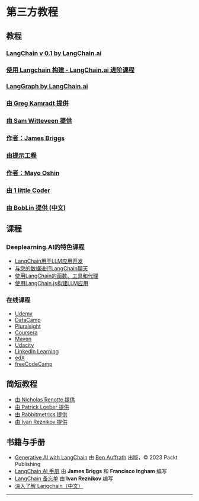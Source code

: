 # 第三方教程

## 教程

### [LangChain v 0.1 by LangChain.ai](https://www.youtube.com/playlist?list=PLfaIDFEXuae0gBSJ9T0w7cu7iJZbH3T31)

### [使用 Langchain 构建 - LangChain.ai 进阶课程](https://www.youtube.com/playlist?list=PLfaIDFEXuae06tclDATrMYY0idsTdLg9v)

### [LangGraph by LangChain.ai](https://www.youtube.com/playlist?list=PLfaIDFEXuae16n2TWUkKq5PgJ0w6Pkwtg)

### [由 Greg Kamradt 提供](https://www.youtube.com/playlist?list=PLqZXAkvF1bPNQER9mLmDbntNfSpzdDIU5)

### [由 Sam Witteveen 提供](https://www.youtube.com/playlist?list=PL8motc6AQftk1Bs42EW45kwYbyJ4jOdiZ)

### [作者：James Briggs](https://www.youtube.com/playlist?list=PLIUOU7oqGTLieV9uTIFMm6_4PXg-hlN6F)

### [由提示工程](https://www.youtube.com/playlist?list=PLVEEucA9MYhOu89CX8H3MBZqayTbcCTMr)

### [作者：Mayo Oshin](https://www.youtube.com/@chatwithdata/search?query=langchain)

### [由 1 little Coder](https://www.youtube.com/playlist?list=PLpdmBGJ6ELUK-v0MK-t4wZmVEbxM5xk6L)

### [由 BobLin 提供 (中文)](https://www.youtube.com/playlist?list=PLbd7ntv6PxC3QMFQvtWfk55p-Op_syO1C)

## 课程

### Deeplearning.AI的特色课程

- [LangChain用于LLM应用开发](https://www.deeplearning.ai/short-courses/langchain-for-llm-application-development/)
- [与您的数据进行LangChain聊天](https://www.deeplearning.ai/short-courses/langchain-chat-with-your-data/)
- [使用LangChain的函数、工具和代理](https://www.deeplearning.ai/short-courses/functions-tools-agents-langchain/)
- [使用LangChain.js构建LLM应用](https://www.deeplearning.ai/short-courses/build-llm-apps-with-langchain-js/)

### 在线课程

- [Udemy](https://www.udemy.com/courses/search/?q=langchain)
- [DataCamp](https://www.datacamp.com/courses/developing-llm-applications-with-langchain)
- [Pluralsight](https://www.pluralsight.com/search?q=langchain)
- [Coursera](https://www.coursera.org/search?query=langchain)
- [Maven](https://maven.com/courses?query=langchain)
- [Udacity](https://www.udacity.com/catalog/all/any-price/any-school/any-skill/any-difficulty/any-duration/any-type/relevance/page-1?searchValue=langchain)
- [LinkedIn Learning](https://www.linkedin.com/search/results/learning/?keywords=langchain)
- [edX](https://www.edx.org/search?q=langchain)
- [freeCodeCamp](https://www.youtube.com/@freecodecamp/search?query=langchain)

## 简短教程

- [由 Nicholas Renotte 提供](https://youtu.be/MlK6SIjcjE8)
- [由 Patrick Loeber 提供](https://youtu.be/LbT1yp6quS8)
- [由 Rabbitmetrics 提供](https://youtu.be/aywZrzNaKjs)
- [由 Ivan Reznikov 提供](https://medium.com/@ivanreznikov/langchain-101-course-updated-668f7b41d6cb)

## 书籍与手册

- [Generative AI with LangChain](https://www.amazon.com/Generative-AI-LangChain-language-ChatGPT/dp/1835083463/ref=sr_1_1?crid=1GMOMH0G7GLR&keywords=generative+ai+with+langchain&qid=1703247181&sprefix=%2Caps%2C298&sr=8-1) 由 [Ben Auffrath](https://www.amazon.com/stores/Ben-Auffarth/author/B08JQKSZ7D?ref=ap_rdr&store_ref=ap_rdr&isDramIntegrated=true&shoppingPortalEnabled=true) 出版，©️ 2023 Packt Publishing
- [LangChain AI 手册](https://www.pinecone.io/learn/langchain/) 由 **James Briggs** 和 **Francisco Ingham** 编写
- [LangChain 备忘单](https://pub.towardsai.net/langchain-cheatsheet-all-secrets-on-a-single-page-8be26b721cde) 由 **Ivan Reznikov** 编写
- [深入了解 Langchain（中文）](https://langchain.boblin.app/)

---------------------